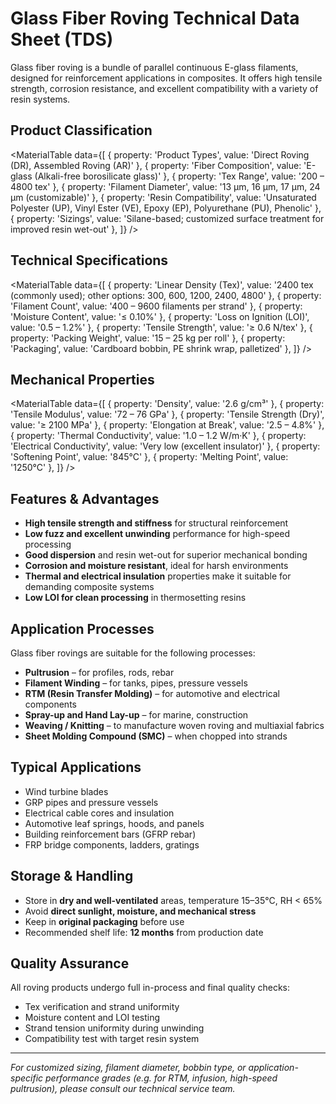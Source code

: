 





# Glass Fiber Roving Technical Data Sheet (TDS)

Glass fiber roving is a bundle of parallel continuous E-glass filaments, designed for reinforcement applications in composites. It offers high tensile strength, corrosion resistance, and excellent compatibility with a variety of resin systems.



## Product Classification

<MaterialTable
  data={[
    { property: 'Product Types', value: 'Direct Roving (DR), Assembled Roving (AR)' },
    { property: 'Fiber Composition', value: 'E-glass (Alkali-free borosilicate glass)' },
    { property: 'Tex Range', value: '200 – 4800 tex' },
    { property: 'Filament Diameter', value: '13 µm, 16 µm, 17 µm, 24 µm (customizable)' },
    { property: 'Resin Compatibility', value: 'Unsaturated Polyester (UP), Vinyl Ester (VE), Epoxy (EP), Polyurethane (PU), Phenolic' },
    { property: 'Sizings', value: 'Silane-based; customized surface treatment for improved resin wet-out' },
  ]}
/>

## Technical Specifications

<MaterialTable
  data={[
    { property: 'Linear Density (Tex)', value: '2400 tex (commonly used); other options: 300, 600, 1200, 2400, 4800' },
    { property: 'Filament Count', value: '400 – 9600 filaments per strand' },
    { property: 'Moisture Content', value: '≤ 0.10%' },
    { property: 'Loss on Ignition (LOI)', value: '0.5 – 1.2%' },
    { property: 'Tensile Strength', value: '≥ 0.6 N/tex' },
    { property: 'Packing Weight', value: '15 – 25 kg per roll' },
    { property: 'Packaging', value: 'Cardboard bobbin, PE shrink wrap, palletized' },
  ]}
/>

## Mechanical Properties

<MaterialTable
  data={[
    { property: 'Density', value: '2.6 g/cm³' },
    { property: 'Tensile Modulus', value: '72 – 76 GPa' },
    { property: 'Tensile Strength (Dry)', value: '≥ 2100 MPa' },
    { property: 'Elongation at Break', value: '2.5 – 4.8%' },
    { property: 'Thermal Conductivity', value: '1.0 – 1.2 W/m·K' },
    { property: 'Electrical Conductivity', value: 'Very low (excellent insulator)' },
    { property: 'Softening Point', value: '845°C' },
    { property: 'Melting Point', value: '1250°C' },
  ]}
/>

## Features & Advantages

- **High tensile strength and stiffness** for structural reinforcement
- **Low fuzz and excellent unwinding** performance for high-speed processing
- **Good dispersion** and resin wet-out for superior mechanical bonding
- **Corrosion and moisture resistant**, ideal for harsh environments
- **Thermal and electrical insulation** properties make it suitable for demanding composite systems
- **Low LOI for clean processing** in thermosetting resins

## Application Processes

Glass fiber rovings are suitable for the following processes:

- **Pultrusion** – for profiles, rods, rebar
- **Filament Winding** – for tanks, pipes, pressure vessels
- **RTM (Resin Transfer Molding)** – for automotive and electrical components
- **Spray-up and Hand Lay-up** – for marine, construction
- **Weaving / Knitting** – to manufacture woven roving and multiaxial fabrics
- **Sheet Molding Compound (SMC)** – when chopped into strands

## Typical Applications

- Wind turbine blades  
- GRP pipes and pressure vessels  
- Electrical cable cores and insulation  
- Automotive leaf springs, hoods, and panels  
- Building reinforcement bars (GFRP rebar)  
- FRP bridge components, ladders, gratings

## Storage & Handling

- Store in **dry and well-ventilated** areas, temperature 15–35°C, RH < 65%
- Avoid **direct sunlight, moisture, and mechanical stress**
- Keep in **original packaging** before use
- Recommended shelf life: **12 months** from production date

## Quality Assurance

All roving products undergo full in-process and final quality checks:

- Tex verification and strand uniformity  
- Moisture content and LOI testing  
- Strand tension uniformity during unwinding  
- Compatibility test with target resin system  

---

*For customized sizing, filament diameter, bobbin type, or application-specific performance grades (e.g. for RTM, infusion, high-speed pultrusion), please consult our technical service team.*

